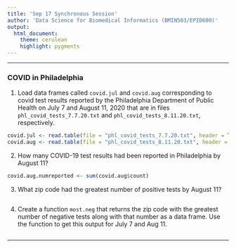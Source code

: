 ```yaml
---
title: 'Sep 17 Synchronous Session'
author: 'Data Science for Biomedical Informatics (BMIN503/EPID600)'
output: 
  html_document:
    theme: cerulean
    highlight: pygments
---
```


***

### COVID in Philadelphia

1. Load data frames called `covid.jul` and `covid.aug` corresponding to covid test results reported by the Philadelphia Department of Public Health on July 7 and August 11, 2020 that are in files `phl_covid_tests_7.7.20.txt` and `phl_covid_tests_8.11.20.txt`, respectively.

```r

covid.jul <- read.table(file = "phl_covid_tests_7.7.20.txt", header = TRUE, sep = "\t", na.strings = NA)
covid.aug <- read.table(file = "phl_covid_tests_8.11.20.txt", header = TRUE, sep = "\t", na.strings = NA)

```

2. How many COVID-19 test results had been reported in Philadelphia by August 11? 
```r

covid.aug.numreported <- sum(covid.aug$count)

```

3. What zip code had the greatest number of positive tests by August 11?
```r

```

4. Create a function `most.neg` that returns the zip code with the greatest number of negative tests along with that number as a data frame. Use the function to get this output for July 7 and Aug 11.
```r
```


***
